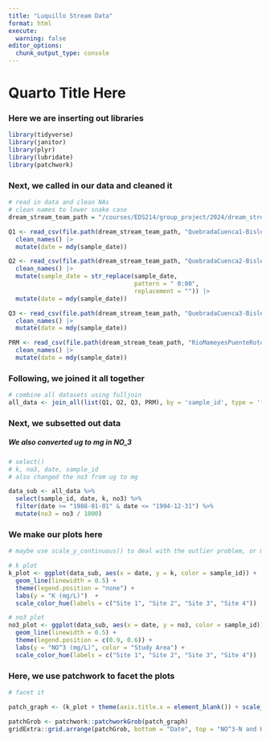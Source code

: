 ```yaml
---
title: "Luquillo Stream Data"
format: html
execute:
  warning: false
editor_options: 
  chunk_output_type: console
---
```


# Quarto Title Here

### Here we are inserting out libraries
```r
library(tidyverse)
library(janitor)
library(plyr)
library(lubridate)
library(patchwork)
```

### Next, we called in our data and cleaned it
```r
# read in data and clean NAs
# clean names to lower snake case
dream_stream_team_path = "/courses/EDS214/group_project/2024/dream_stream_team/raw_data"

Q1 <- read_csv(file.path(dream_stream_team_path, "QuebradaCuenca1-Bisley.csv"), na = "-9999") %>% 
  clean_names() |>
  mutate(date = mdy(sample_date))

Q2 <- read_csv(file.path(dream_stream_team_path, "QuebradaCuenca2-Bisley.csv"), na = "-9999") %>% 
  clean_names() |>
  mutate(sample_date = str_replace(sample_date,
                                   pattern = " 0:00",
                                   replacement = "")) |>
  mutate(date = mdy(sample_date))

Q3 <- read_csv(file.path(dream_stream_team_path, "QuebradaCuenca3-Bisley.csv"), na = "-9999") %>% 
  clean_names() |>
  mutate(date = mdy(sample_date))

PRM <- read_csv(file.path(dream_stream_team_path, "RioMameyesPuenteRoto.csv"), na = "-9999") %>% 
  clean_names() |>
  mutate(date = mdy(sample_date))
```

### Following, we joined it all together
```r
# combine all datasets using fulljoin 
all_data <- join_all(list(Q1, Q2, Q3, PRM), by = 'sample_id', type = 'full')


```

### Next, we subsetted out data
##### We also converted ug to mg in NO_3
```r
# select()
# k, no3, date, sample_id
# also changed the no3 from ug to mg

data_sub <- all_data %>% 
  select(sample_id, date, k, no3) %>% 
  filter(date >= "1988-01-01" & date <= "1994-12-31") %>%
  mutate(no3 = no3 / 1000)

```

### We make our plots here
```r

# maybe use scale_y_continuous() to deal with the outlier problem, or maybe not

# k plot
k_plot <- ggplot(data_sub, aes(x = date, y = k, color = sample_id)) + 
  geom_line(linewidth = 0.5) + 
  theme(legend.position = "none") + 
  labs(y = "K (mg/L)")  + 
  scale_color_hue(labels = c("Site 1", "Site 2", "Site 3", "Site 4"))

# no3 plot
no3_plot <- ggplot(data_sub, aes(x = date, y = no3, color = sample_id)) + 
  geom_line(linewidth = 0.5) + 
  theme(legend.position = c(0.9, 0.6)) + 
  labs(y = "NO^3 (mg/L)", color = "Study Area") + 
  scale_color_hue(labels = c("Site 1", "Site 2", "Site 3", "Site 4"))

```


### Here, we use patchwork to facet the plots
```r
# facet it

patch_graph <- (k_plot + theme(axis.title.x = element_blank()) + scale_x_date(position = "top")) / (no3_plot + theme(axis.title.x = element_blank(), axis.ticks.x = element_blank(), axis.text.x = element_blank()))

patchGrob <- patchwork::patchworkGrob(patch_graph)
gridExtra::grid.arrange(patchGrob, bottom = "Date", top = "NO^3-N and K concentrations in the forest from 1988 to 1994")
```












